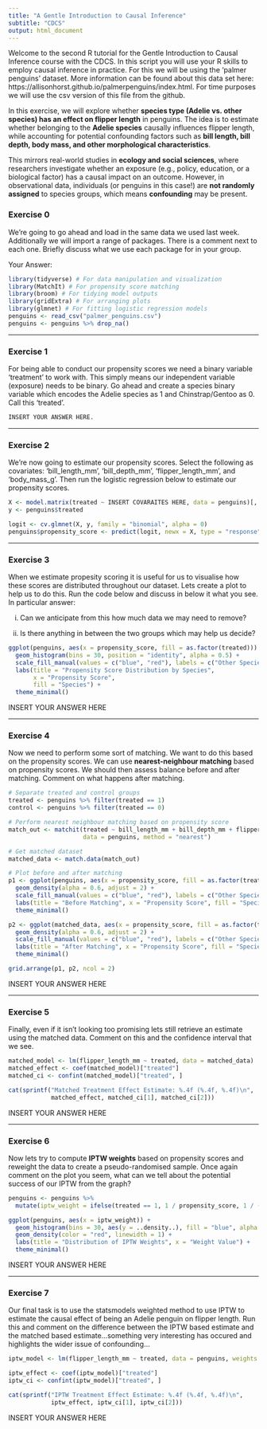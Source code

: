 ```yaml
---
title: "A Gentle Introduction to Causal Inference"
subtitle: "CDCS"
output: html_document
---
```


Welcome to the second R tutorial for the Gentle Introduction to Causal Inference course with the CDCS. In this script you will use your R skills to employ causal inference in practice. For this we will be using the 'palmer penguins' dataset. More information can be found about this data set here: https://allisonhorst.github.io/palmerpenguins/index.html. For time purposes we will use the csv version of this file from the github.

In this exercise, we will explore whether **species type (Adelie vs. other species) has an effect on flipper length** in penguins. The idea is to estimate whether belonging to the **Adelie species** causally influences flipper length, while accounting for potential confounding factors such as **bill length, bill depth, body mass, and other morphological characteristics**.

This mirrors real-world studies in **ecology and social sciences**, where researchers investigate whether an exposure (e.g., policy, education, or a biological factor) has a causal impact on an outcome. However, in observational data, individuals (or penguins in this case!) are **not randomly assigned** to species groups, which means **confounding** may be present.

### Exercise 0
We're going to go ahead and load in the same data we used last week. Additionally we will import a range of packages. There is a comment next to each one. Briefly discuss what we use each package for in your group.

Your Answer:
```r
library(tidyverse) # For data manipulation and visualization
library(MatchIt) # For propensity score matching
library(broom) # For tidying model outputs
library(gridExtra) # For arranging plots
library(glmnet) # For fitting logistic regression models
penguins <- read_csv("palmer_penguins.csv")
penguins <- penguins %>% drop_na()
```

-------------

### Exercise 1
For being able to conduct our propensity scores we need a binary variable 'treatment' to work with. This simply means our independent variable (exposure) needs to be binary. Go ahead and create a species binary variable which encodes the Adelie species as 1 and Chinstrap/Gentoo as 0. Call this 'treated'.

```r
INSERT YOUR ANSWER HERE.
```

-------------

### Exercise 2
We're now going to estimate our propensity scores. Select the following as covariates: 'bill_length_mm', 'bill_depth_mm', 'flipper_length_mm', and 'body_mass_g'. Then run the logistic regression below to estimate our propensity scores.

```r
X <- model.matrix(treated ~ INSERT COVARAITES HERE, data = penguins)[, -1]
y <- penguins$treated

logit <- cv.glmnet(X, y, family = "binomial", alpha = 0)
penguins$propensity_score <- predict(logit, newx = X, type = "response")[,1]
```

-------------

### Exercise 3
When we estimate propesity scoring it is useful for us to visualise how these scores are distributed throughout our dataset. Lets create a plot to help us to do this. Run the code below and discuss in below it what you see. In particular answer:

i. Can we anticipate from this how much data we may need to remove?

ii. Is there anything in between the two groups which may help us decide?


```r
ggplot(penguins, aes(x = propensity_score, fill = as.factor(treated))) +
  geom_histogram(bins = 30, position = "identity", alpha = 0.5) +
  scale_fill_manual(values = c("blue", "red"), labels = c("Other Species", "Adelie")) +
  labs(title = "Propensity Score Distribution by Species",
       x = "Propensity Score",
       fill = "Species") +
  theme_minimal()
```

INSERT YOUR ANSWER HERE

-------------

### Exercise 4
Now we need to perform some sort of matching. We want to do this based on the propensity scores. We can use **nearest-neighbour matching** based on propensity scores. We should then assess balance before and after matching. Comment on what happens after matching.

```r
# Separate treated and control groups
treated <- penguins %>% filter(treated == 1)
control <- penguins %>% filter(treated == 0)

# Perform nearest neighbour matching based on propensity score
match_out <- matchit(treated ~ bill_length_mm + bill_depth_mm + flipper_length_mm + body_mass_g, 
                     data = penguins, method = "nearest")

# Get matched dataset
matched_data <- match.data(match_out)

# Plot before and after matching
p1 <- ggplot(penguins, aes(x = propensity_score, fill = as.factor(treated))) +
  geom_density(alpha = 0.6, adjust = 2) +  
  scale_fill_manual(values = c("blue", "red"), labels = c("Other Species", "Adelie")) +
  labs(title = "Before Matching", x = "Propensity Score", fill = "Species") +
  theme_minimal()

p2 <- ggplot(matched_data, aes(x = propensity_score, fill = as.factor(treated))) +
  geom_density(alpha = 0.6, adjust = 2) +  
  scale_fill_manual(values = c("blue", "red"), labels = c("Other Species", "Adelie")) +
  labs(title = "After Matching", x = "Propensity Score", fill = "Species") +
  theme_minimal()

grid.arrange(p1, p2, ncol = 2)
```

INSERT YOUR ANSWER HERE

-------------

### Exercise 5
Finally, even if it isn't looking too promising lets still retrieve an estimate using the matched data. Comment on this and the confidence interval that we see.

```r
matched_model <- lm(flipper_length_mm ~ treated, data = matched_data)
matched_effect <- coef(matched_model)["treated"]
matched_ci <- confint(matched_model)["treated", ]

cat(sprintf("Matched Treatment Effect Estimate: %.4f (%.4f, %.4f)\n",
            matched_effect, matched_ci[1], matched_ci[2]))
```

INSERT YOUR ANSWER HERE

-------------

### Exercise 6
Now lets try to compute **IPTW weights** based on propensity scores and reweight the data to create a pseudo-randomised sample. Once again comment on the plot you seem, what can we tell about the potential success of our IPTW from the graph?

```r
penguins <- penguins %>%
  mutate(iptw_weight = ifelse(treated == 1, 1 / propensity_score, 1 / (1 - propensity_score)))

ggplot(penguins, aes(x = iptw_weight)) +
  geom_histogram(bins = 30, aes(y = ..density..), fill = "blue", alpha = 0.5) +
  geom_density(color = "red", linewidth = 1) +
  labs(title = "Distribution of IPTW Weights", x = "Weight Value") +
  theme_minimal()
```

INSERT YOUR ANSWER HERE

-------------

### Exercise 7
Our final task is to use the statsmodels weighted method to use IPTW to estimate the causal effect of being an Adelie penguin on flipper length. Run this and comment on the difference between the IPTW based estimate and the matched based estimate...something very interesting has occured and highlights the wider issue of confounding...

```r
iptw_model <- lm(flipper_length_mm ~ treated, data = penguins, weights = iptw_weight)

iptw_effect <- coef(iptw_model)["treated"]
iptw_ci <- confint(iptw_model)["treated", ]

cat(sprintf("IPTW Treatment Effect Estimate: %.4f (%.4f, %.4f)\n",
            iptw_effect, iptw_ci[1], iptw_ci[2]))
```

INSERT YOUR ANSWER HERE